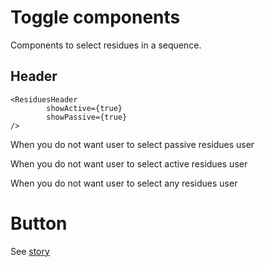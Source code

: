 # Toggle components

Components to select residues in a sequence.

## Header


```tsx
<ResiduesHeader
        showActive={true}
        showPassive={true}
/>
```

<Story name="ActiveAndPassive">
<ResiduesHeader
        showActive={true}
        showPassive={true}
/>
</Story>

When you do not want user to select passive residues user

<Story name="ActiveOnly">
<ResiduesHeader
        showActive={true}
        showPassive={false}
/>
</Story>

When you do not want user to select active residues user

<Story name="PassiveOnly">
<ResiduesHeader
        showActive={false}
        showPassive={true}
/>
</Story>

When you do not want user to select any residues user

# Button

See [story](?story=button--my-story)